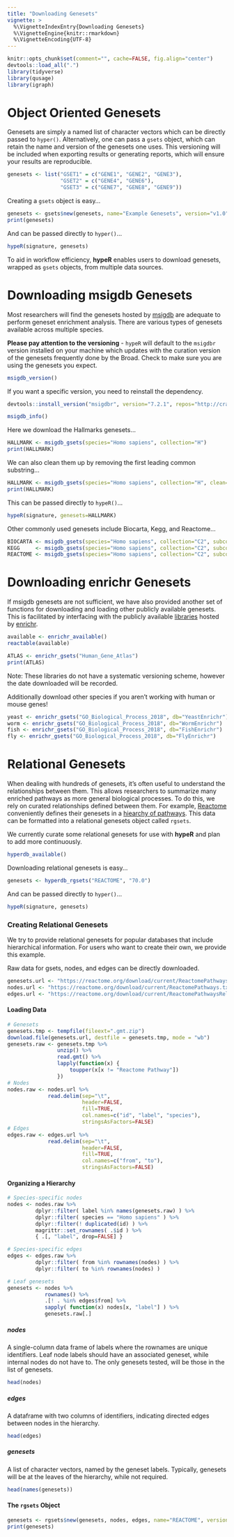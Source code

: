 ```yaml
---
title: "Downloading Genesets"
vignette: >
  %\VignetteIndexEntry{Downloading Genesets}
  %\VignetteEngine{knitr::rmarkdown}
  %\VignetteEncoding{UTF-8}
---
```


```r
knitr::opts_chunk$set(comment="", cache=FALSE, fig.align="center")
devtools::load_all(".")
library(tidyverse)
library(qusage)
library(igraph)
```

# Object Oriented Genesets

Genesets are simply a named list of character vectors which can be directly passed to `hyper()`. Alternatively, one can pass a `gsets` object, which can retain the name and version of the genesets one uses. This versioning will be included when exporting results or generating reports, which will ensure your results are reproducible.

```r
genesets <- list("GSET1" = c("GENE1", "GENE2", "GENE3"),
                 "GSET2" = c("GENE4", "GENE6"),
                 "GSET3" = c("GENE7", "GENE8", "GENE9"))
```

Creating a `gsets` object is easy...

```r
genesets <- gsets$new(genesets, name="Example Genesets", version="v1.0")
print(genesets)
```

And can be passed directly to `hyper()`...

```r
hypeR(signature, genesets)
```

To aid in workflow efficiency, __hypeR__ enables users to download genesets, wrapped as `gsets` objects, from multiple data sources.

# Downloading **msigdb** Genesets

Most researchers will find the genesets hosted by [msigdb](https://software.broadinstitute.org/gsea/msigdb/collections.jsp) are adequate to perform geneset enrichment analysis. There are various types of genesets available across multiple species.

**Please pay attention to the versioning** - `hypeR` will default to the `msigdbr` version installed on your machine which updates with the curation version of the genesets frequently done by the Broad. Check to make sure you are using the genesets you expect.

```r
msigdb_version()
```

If you want a specific version, you need to reinstall the dependency.

```r
devtools::install_version("msigdbr", version="7.2.1", repos="http://cran.us.r-project.org")
```


```r
msigdb_info()
```

Here we download the Hallmarks genesets...

```r
HALLMARK <- msigdb_gsets(species="Homo sapiens", collection="H")
print(HALLMARK)
```

We can also clean them up by removing the first leading common substring...

```r
HALLMARK <- msigdb_gsets(species="Homo sapiens", collection="H", clean=TRUE)
print(HALLMARK)
```

This can be passed directly to `hypeR()`...

```r
hypeR(signature, genesets=HALLMARK)
```

Other commonly used genesets include Biocarta, Kegg, and Reactome...

```r
BIOCARTA <- msigdb_gsets(species="Homo sapiens", collection="C2", subcollection="CP:BIOCARTA")
KEGG     <- msigdb_gsets(species="Homo sapiens", collection="C2", subcollection="CP:KEGG_LEGACY")
REACTOME <- msigdb_gsets(species="Homo sapiens", collection="C2", subcollection="CP:REACTOME")
```

# Downloading **enrichr** Genesets

If msigdb genesets are not sufficient, we have also provided another set of functions for downloading and loading other publicly available genesets. This is facilitated by interfacing with the publicly available [libraries](https://amp.pharm.mssm.edu/Enrichr/#stats) hosted by [enrichr](https://amp.pharm.mssm.edu/Enrichr/).

```r
available <- enrichr_available()
reactable(available)
```

```r
ATLAS <- enrichr_gsets("Human_Gene_Atlas")
print(ATLAS)
```

Note: These libraries do not have a systematic versioning scheme, however the date downloaded will be recorded.

Additionally download other species if you aren't working with human or mouse genes!

```r
yeast <- enrichr_gsets("GO_Biological_Process_2018", db="YeastEnrichr")
worm <- enrichr_gsets("GO_Biological_Process_2018", db="WormEnrichr")
fish <- enrichr_gsets("GO_Biological_Process_2018", db="FishEnrichr")
fly <- enrichr_gsets("GO_Biological_Process_2018", db="FlyEnrichr")
```

# Relational Genesets

When dealing with hundreds of genesets, it's often useful to understand the relationships between them. This allows researchers to summarize many enriched pathways as more general biological processes. To do this, we rely on curated relationships defined between them. For example, [Reactome](https://reactome.org/) conveniently defines their genesets in a [hiearchy of pathways](https://reactome.org/PathwayBrowser/). This data can be formatted into a relational genesets object called `rgsets`.

We currently curate some relational genesets for use with __hypeR__ and plan to add more continuously.

```r
hyperdb_available()
```

Downloading relational genesets is easy...

```r
genesets <- hyperdb_rgsets("REACTOME", "70.0")
```

And can be passed directly to `hyper()`...

```r
hypeR(signature, genesets)
```

### Creating Relational Genesets

We try to provide relational genesets for popular databases that include hierarchical information. For users who want to create their own, we provide this example.

Raw data for gsets, nodes, and edges can be directly downloaded.

```r
genesets.url <- "https://reactome.org/download/current/ReactomePathways.gmt.zip"
nodes.url <- "https://reactome.org/download/current/ReactomePathways.txt"
edges.url <- "https://reactome.org/download/current/ReactomePathwaysRelation.txt"
```

#### Loading Data
```r
# Genesets
genesets.tmp <- tempfile(fileext=".gmt.zip")
download.file(genesets.url, destfile = genesets.tmp, mode = "wb")
genesets.raw <- genesets.tmp %>%
                unzip() %>%
                read.gmt() %>%
                lapply(function(x) {
                    toupper(x[x != "Reactome Pathway"])
                })
# Nodes
nodes.raw <- nodes.url %>%
             read.delim(sep="\t", 
                        header=FALSE, 
                        fill=TRUE, 
                        col.names=c("id", "label", "species"), 
                        stringsAsFactors=FALSE)
# Edges
edges.raw <- edges.url %>%
             read.delim(sep="\t", 
                        header=FALSE, 
                        fill=TRUE, 
                        col.names=c("from", "to"),
                        stringsAsFactors=FALSE)
```

#### Organizing a Hierarchy

```r
# Species-specific nodes
nodes <- nodes.raw %>%
         dplyr::filter( label %in% names(genesets.raw) ) %>%
         dplyr::filter( species == "Homo sapiens" ) %>%
         dplyr::filter(! duplicated(id) ) %>%
         magrittr::set_rownames( .$id ) %>%
         { .[, "label", drop=FALSE] }

# Species-specific edges
edges <- edges.raw %>%
         dplyr::filter( from %in% rownames(nodes) ) %>%
         dplyr::filter( to %in% rownames(nodes) )

# Leaf genesets
genesets <- nodes %>%
            rownames() %>%
            .[! . %in% edges$from] %>%
            sapply( function(x) nodes[x, "label"] ) %>%
            genesets.raw[.]
```

##### nodes

A single-column data frame of labels where the rownames are unique identifiers. Leaf node labels should have an associated geneset, while internal nodes do not have to. The only genesets tested, will be those in the list of genesets.

```r
head(nodes)
```

##### edges

A dataframe with two columns of identifiers, indicating directed edges between nodes in the hierarchy.

```r
head(edges)
```

##### genesets

A list of character vectors, named by the geneset labels. Typically, genesets will be at the leaves of the hierarchy, while not required.

```r
head(names(genesets))
```

#### The `rgsets` Object

```r
genesets <- rgsets$new(genesets, nodes, edges, name="REACTOME", version="v70.0")
print(genesets)
```
